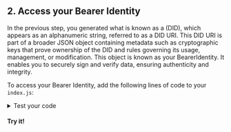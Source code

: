 
<section class="docs-section">

## 2. Access your Bearer Identity

In the previous step, you generated what is known as a (DID), which appears as an alphanumeric string, referred to as a DID URI. 
This DID URI is part of a broader JSON object containing metadata such as cryptographic keys that prove ownership of the DID and rules governing its usage, management, or modification. 
This object is known as your BearerIdentity. It enables you to securely sign and verify data, ensuring authenticity and integrity.

To access your Bearer Identity, add the following lines of code to your `index.js`:

<CodeSnippet snippetName="getBearerDid" />

<details>
    <summary>Test your code</summary>

Wanna see the identity you just created?

In index.js, add the following line and save your file:

```js
console.log(alice);
```

Then from the terminal, run:
```bash
node index.js
```

You'll see the full identity. It should resemble the output below:

```bash
BearerIdentity { // nested objects and properties here }
```
</details>

#### Try it!

</section>
